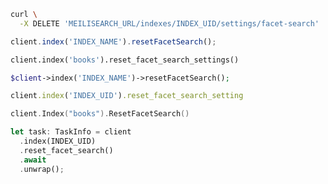 <CodeGroup>

```bash cURL
curl \
  -X DELETE 'MEILISEARCH_URL/indexes/INDEX_UID/settings/facet-search'
```

```javascript JS
client.index('INDEX_NAME').resetFacetSearch();
```

```python Python
client.index('books').reset_facet_search_settings()
```

```php PHP
$client->index('INDEX_NAME')->resetFacetSearch();
```

```ruby Ruby
client.index('INDEX_UID').reset_facet_search_setting
```

```go Go
client.Index("books").ResetFacetSearch()
```

```rust Rust
let task: TaskInfo = client
  .index(INDEX_UID)
  .reset_facet_search()
  .await
  .unwrap();
```
</CodeGroup>